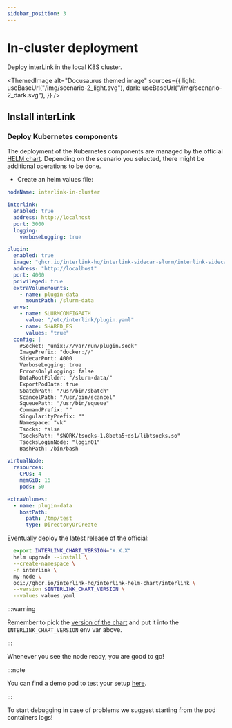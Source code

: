 ```yaml
---
sidebar_position: 3
---
```



# In-cluster deployment

Deploy interLink in the local K8S cluster.

<ThemedImage
  alt="Docusaurus themed image"
  sources={{
    light: useBaseUrl("/img/scenario-2_light.svg"),
    dark: useBaseUrl("/img/scenario-2_dark.svg"),
  }}
/>

## Install interLink

### Deploy Kubernetes components

The deployment of the Kubernetes components are managed by the official
[HELM chart](https://github.com/interlink-hq/interlink-helm-chart). Depending on
the scenario you selected, there might be additional operations to be done.

- Create an helm values file:

```yaml title="values.yaml"
nodeName: interlink-in-cluster

interlink:
  enabled: true
  address: http://localhost
  port: 3000
  logging:
    verboseLogging: true

plugin:
  enabled: true
  image: "ghcr.io/interlink-hq/interlink-sidecar-slurm/interlink-sidecar-slurm:0.5.1"
  address: "http://localhost"
  port: 4000
  privileged: true
  extraVolumeMounts:
    - name: plugin-data
      mountPath: /slurm-data
  envs:
    - name: SLURMCONFIGPATH
      value: "/etc/interlink/plugin.yaml"
    - name: SHARED_FS
      values: "true"
  config: |
    #Socket: "unix:///var/run/plugin.sock"
    ImagePrefix: "docker://"
    SidecarPort: 4000
    VerboseLogging: true
    ErrorsOnlyLogging: false
    DataRootFolder: "/slurm-data/"
    ExportPodData: true
    SbatchPath: "/usr/bin/sbatch"
    ScancelPath: "/usr/bin/scancel"
    SqueuePath: "/usr/bin/squeue"
    CommandPrefix: ""
    SingularityPrefix: ""
    Namespace: "vk"
    Tsocks: false
    TsocksPath: "$WORK/tsocks-1.8beta5+ds1/libtsocks.so"
    TsocksLoginNode: "login01"
    BashPath: /bin/bash

virtualNode:
  resources:
    CPUs: 4
    memGiB: 16
    pods: 50

extraVolumes:
  - name: plugin-data
    hostPath:
      path: /tmp/test
      type: DirectoryOrCreate
```

Eventually deploy the latest release of the official:

```bash
  export INTERLINK_CHART_VERSION="X.X.X"
  helm upgrade --install \
  --create-namespace \
  -n interlink \
  my-node \
  oci://ghcr.io/interlink-hq/interlink-helm-chart/interlink \
  --version $INTERLINK_CHART_VERSION \
  --values values.yaml
```

:::warning

Remember to pick the
[version of the chart](https://github.com/interlink-hq/interlink-helm-chart/blob/main/interlink/Chart.yaml#L18)
and put it into the `INTERLINK_CHART_VERSION` env var above.

:::

Whenever you see the node ready, you are good to go!

:::note

You can find a demo pod to test your setup
[here](../guides/develop-a-plugin#lets-test-is-out).

:::

To start debugging in case of problems we suggest starting from the pod
containers logs!
